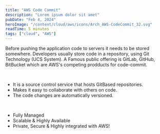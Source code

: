 ```yaml
---
title: "AWS Code Commit"
description: "Lorem ipsum dolor sit amet"
pubDate: "Feb 4, 2024"
heroImage: "/content/cloud/aws/icons/Arch_AWS-CodeCommit_32.svg"
readTime: 5 minutes
tags: ["cloud", "AWS"]
---
```



<Section
	link="intro"
	title="AWS Code Commit Introduction"
	imageUrl="/content/cloud/aws/icons/Arch_AWS-CodeCommit_32.svg"
/>

Before pushing the application code to servers it needs to be stored somewhere.
Developers usually store code in a repository, using Git Technology (UCS System).
A Famous public offering is GitLab, GitHub, BitBucket which are AWS's competing prodducts for code-commit.

<br />

- It is a source control service that hosts GitBased repositories.
- Makes it easy to collaborate with others on code.
- The code changes are automatically versioned.

<br />
<Section link="intro" title="Benifits of using Code Commit" />

- Fully Managed
- Scalable & Highly Available
- Private, Secure & Highly integrated with AWS!
